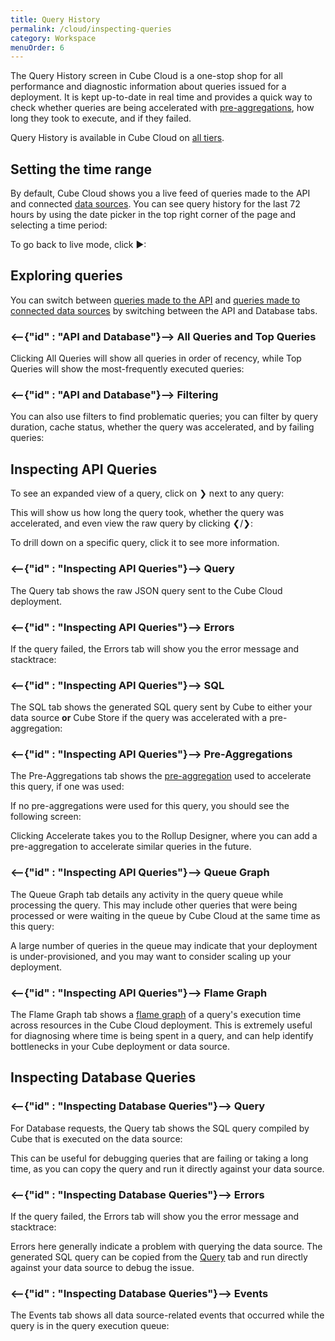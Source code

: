 ```yaml
---
title: Query History
permalink: /cloud/inspecting-queries
category: Workspace
menuOrder: 6
---
```


The Query History screen in Cube Cloud is a one-stop shop for all performance
and diagnostic information about queries issued for a deployment. It is kept
up-to-date in real time and provides a quick way to check whether queries are
being accelerated with [pre-aggregations][ref-caching-gs-preaggs], how long they
took to execute, and if they failed.

<SuccessBox>

Query History is available in Cube Cloud on
[all tiers](https://cube.dev/pricing).

</SuccessBox>

<Screenshot src="https://ucarecdn.com/951a2a64-bc9b-4277-b2fe-4cc88dbf4f49/" />

## Setting the time range

By default, Cube Cloud shows you a live feed of queries made to the API and
connected [data sources][ref-conf-db]. You can see query history for the last 72
hours by using the date picker in the top right corner of the page and selecting
a time period:

<Screenshot
  highlight="inset(15% 1% 60% 21% round 10px)"
  src="https://ucarecdn.com/393dfa47-033d-421b-87ce-fcf5617ac1c8/"
/>

To go back to live mode, click <Btn>▶</Btn>:

<Screenshot
  highlight="inset(15% 6% 79% 88% round 10px)"
  src="https://ucarecdn.com/393dfa47-033d-421b-87ce-fcf5617ac1c8/"
/>

## Exploring queries

You can switch between [queries made to the API](#inspecting-api-queries) and
[queries made to connected data sources](#inspecting-database-queries) by
switching between the <Btn>API</Btn> and <Btn>Database</Btn> tabs.

<Screenshot
  highlight="inset(22% 79% 70% 7% round 10px)"
  src="https://ucarecdn.com/951a2a64-bc9b-4277-b2fe-4cc88dbf4f49/"
/>

### <--{"id" : "API and Database"}--> All Queries and Top Queries

Clicking <Btn>All Queries</Btn> will show all queries in order of recency,
while&nbsp;<Btn>Top Queries</Btn> will show the most-frequently executed
queries:

<Screenshot
  highlight="inset(30% 65% 64% 7% round 10px)"
  src="https://ucarecdn.com/951a2a64-bc9b-4277-b2fe-4cc88dbf4f49/"
/>

### <--{"id" : "API and Database"}--> Filtering

You can also use filters to find problematic queries; you can filter by query
duration, cache status, whether the query was accelerated, and by failing
queries:

<Screenshot
  highlight="inset(36% 22% 58% 7% round 10px)"
  src="https://ucarecdn.com/951a2a64-bc9b-4277-b2fe-4cc88dbf4f49/"
/>

## Inspecting API Queries

To see an expanded view of a query, click on <Btn>❯</Btn> next to any query:

<Screenshot
  highlight="inset(-1% 87% -1% 9% round 10px)"
  src="https://ucarecdn.com/7ec40dc3-813d-4e3e-881b-dc01a6fdfb50/"
/>

This will show us how long the query took, whether the query was accelerated,
and even view the raw query by clicking <Btn>❮/❯</Btn>:

<Screenshot
  highlight="inset(1% 2% 93% 68% round 10px)"
  src="https://ucarecdn.com/e3c00115-49f9-48a6-8f2b-949c53523c9f/"
/>

To drill down on a specific query, click it to see more information.

### <--{"id" : "Inspecting API Queries"}--> Query

The <Btn>Query</Btn> tab shows the raw JSON query sent to the Cube Cloud
deployment.

<Screenshot src="https://ucarecdn.com/3c0490be-757d-46cd-ba2d-d7c93a7acf4e/" />

### <--{"id" : "Inspecting API Queries"}--> Errors

If the query failed, the <Btn>Errors</Btn> tab will show you the error message
and stacktrace:

<Screenshot src="https://ucarecdn.com/858633a0-4ee3-4dec-adb6-1d91ca30919f/" />

### <--{"id" : "Inspecting API Queries"}--> SQL

The <Btn>SQL</Btn> tab shows the generated SQL query sent by Cube to either your
data source **or** Cube Store if the query was accelerated with a
pre-aggregation:

<Screenshot src="https://ucarecdn.com/537f7269-654d-479c-a0cc-abc2941f9b5a/" />

### <--{"id" : "Inspecting API Queries"}--> Pre-Aggregations

The <Btn>Pre-Aggregations</Btn> tab shows the
[pre-aggregation][ref-caching-gs-preaggs] used to accelerate this query, if one
was used:

<Screenshot src="https://ucarecdn.com/e0a8d722-d43a-4d6f-8d3c-dbdd3173638e/" />

If no pre-aggregations were used for this query, you should see the following
screen:

<Screenshot src="https://ucarecdn.com/b5cadb89-fbda-404a-806c-da99dc046845/" />

Clicking <Btn>Accelerate</Btn> takes you to the Rollup Designer, where you can
add a pre-aggregation to accelerate similar queries in the future.

### <--{"id" : "Inspecting API Queries"}--> Queue Graph

The <Btn>Queue Graph</Btn> tab details any activity in the query queue while
processing the query. This may include other queries that were being processed
or were waiting in the queue by Cube Cloud at the same time as this query:

<Screenshot src="https://ucarecdn.com/dbac27fa-5722-415f-9374-11682b4159d7/" />

A large number of queries in the queue may indicate that your deployment is
under-provisioned, and you may want to consider scaling up your deployment.

### <--{"id" : "Inspecting API Queries"}--> Flame Graph

The <Btn>Flame Graph</Btn> tab shows a [flame graph][datadog-kb-flamegraph] of a
query's execution time across resources in the Cube Cloud deployment. This is
extremely useful for diagnosing where time is being spent in a query, and can
help identify bottlenecks in your Cube deployment or data source.

<Screenshot src="https://ucarecdn.com/56188be4-0614-48e1-97c8-6d8d89639849/" />

## Inspecting Database Queries

### <--{"id" : "Inspecting Database Queries"}--> Query

For Database requests, the <Btn>Query</Btn> tab shows the SQL query compiled by
Cube that is executed on the data source:

<Screenshot src="https://ucarecdn.com/5a5779f6-b484-49bc-9269-6e145b89f5eb/" />

This can be useful for debugging queries that are failing or taking a long time,
as you can copy the query and run it directly against your data source.

### <--{"id" : "Inspecting Database Queries"}--> Errors

If the query failed, the <Btn>Errors</Btn> tab will show you the error message
and stacktrace:

<Screenshot src="https://ucarecdn.com/efd45e3a-8b44-4ee9-9f9e-284f0fd8eb96/" />

Errors here generally indicate a problem with querying the data source. The
generated SQL query can be copied from
the&nbsp;<Btn>[Query](#inspecting-database-queries-query)</Btn> tab and run
directly against your data source to debug the issue.

### <--{"id" : "Inspecting Database Queries"}--> Events

The <Btn>Events</Btn> tab shows all data source-related events that occurred
while the query is in the query execution queue:

<Screenshot src="https://ucarecdn.com/24eb11a1-4312-4d06-ac1b-6a0575c7dbe6/" />

[datadog-kb-flamegraph]:
  https://www.datadoghq.com/knowledge-center/distributed-tracing/flame-graph/
[ref-caching-gs-preaggs]: /caching/pre-aggregations/getting-started
[ref-conf-db]: /config/databases
[ref-deployment-api-instance]: /deployment/overview#api-instances
[ref-deployment-refresh-worker]: /deployment/overview#refresh-worker
